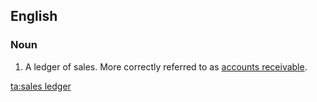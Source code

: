 ==English==

===Noun===
{{en-noun|head=[[sales]] [[ledger]]}}

# {{label|en|accounting}} A ledger of sales. More correctly referred to as [[accounts receivable]].

[[ta:sales ledger]]